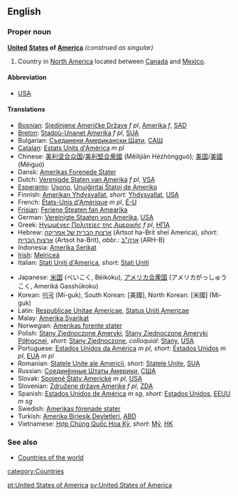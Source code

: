 ==English==
===Proper noun===
'''[[United]] [[State]]s of [[America]]''' ''(construed as singular)''

# Country in [[North America]] located between [[Canada]] and [[Mexico]].

====Abbreviation====
*[[USA]]

====Translations====
{{top}}
*[[Bosnian]]: [[Sjedinjene Američke Države]] ''f pl'', [[Amerika]] ''f'', [[SAD]]
*[[Breton]]: [[Stadoù-Unanet Amerika]] ''f pl'', [[SUA]]
*Bulgarian: [[Съединени Американски Щати]], [[САЩ]]
*[[Catalan]]: [[Estats Units d'Amèrica]] ''m pl''
*Chinese: [[美利坚合众国]]/[[美利堅合衆國]] (Měilìjiān Hézhòngguó); [[美国]]/[[美國]] (Měiguó)
*Dansk: [[Amerikas Forenede Stater]]
*Dutch: [[Verenigde Staten van Amerika]] ''f pl'', [[VSA]]
*[[Esperanto]]: [[Usono]], [[Unuiĝintaj Ŝtatoj de Ameriko]]
*Finnish: [[Amerikan Yhdysvallat]], ''short:'' [[Yhdysvallat]], [[USA]]
*French: [[États-Unis d'Amérique]] ''m pl'', [[É-U]]
*[[Frisian]]: [[Feriene Steaten fan Amearika]]
*German: [[Vereinigte Staaten von Amerika]], [[USA]]
*Greek: [[Ηνωμένες Πολιτείες της Αμερικής]] ''f pl'', [[ΗΠΑ]]
*Hebrew: [[ארצות הברית של אמריקה]] (Artsot ha-Brit shel America),  ''short:'' [[ארצות הברית]] (Artsot ha-Brit), ''abbr.:'' [[ארה"ב]] (ARH-B)
*Indonesia: [[Amerika Serikat]]
*[[Irish]]: [[Meiriceá]]
*Italian: [[Stati Uniti d'America]], ''short:'' [[Stati Uniti]]
{{mid}}
*Japanese: [[米国]] (べいこく, Béikoku), [[アメリカ合衆国]] (アメリカがっしゅうこく, Ameriká Gasshūkoku)
*Korean: [[미국]] (Mi-guk), South Korean: [美國], North Korean: [米國] (Mi-guk)
*Latin: [[Respublicae Unitae Americae]], [[Status Uniti Americae]]
*Malay: [[Amerika Syarikat]]
*Norwegian: [[Amerikas forente stater]]
*Polish: [[Stany Zjednoczone Ameryki]], [[Stany Zjednoczone Ameryki Północnej]], ''short:'' [[Stany Zjednoczone]], ''colloquial:'' [[Stany]], [[USA]]
*Portuguese: [[Estados Unidos da América]] ''m pl'', ''short:'' [[Estados Unidos]] ''m pl'', [[EUA]] ''m pl''
*Romanian: [[Statele Unite ale Americii]], ''short:'' [[Statele Unite]], [[SUA]]
*Russian: [[Соединённые Штаты Америки]], [[США]]
*Slovak: [[Spojené Štáty Americké]] ''m pl'', [[USA]]
*Slovenian: [[Združene države Amerike]] ''f pl'', [[ZDA]]
*Spanish: [[Estados Unidos de América]] ''m sg'', ''short:'' [[Estados Unidos]], [[EEUU]] ''m sg''
*Swedish: [[Amerikas förenade stater]]
*Turkish: [[Amerika Birleşik Devletleri]], [[ABD]]
*Vietnamese: [[Hợp Chủng Quốc Hoa Kỳ]], ''short:'' [[Mỹ]], [[HK]]
{{bottom}}

===See also===
*[[Countries of the world]]

[[category:Countries]]

[[pt:United States of America]]
[[sv:United States of America]]